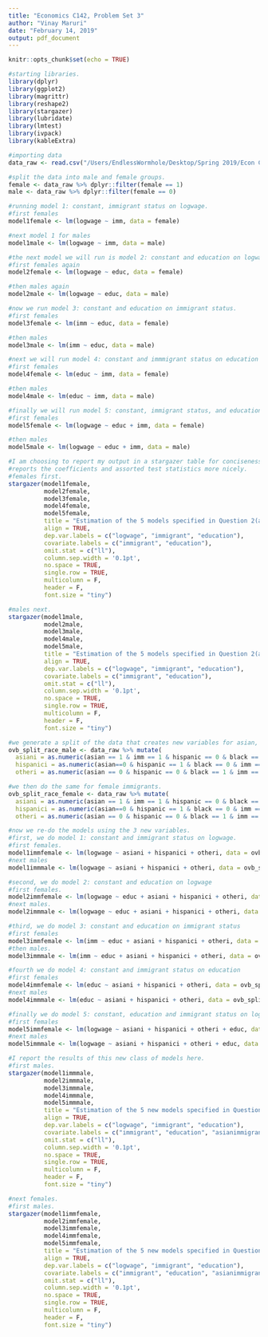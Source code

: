```yaml
---
title: "Economics C142, Problem Set 3"
author: "Vinay Maruri"
date: "February 14, 2019"
output: pdf_document
---
```


```r
knitr::opts_chunk$set(echo = TRUE)
```

```r
#starting libraries.
library(dplyr)
library(ggplot2)
library(magrittr)
library(reshape2)
library(stargazer)
library(lubridate)
library(lmtest)
library(ivpack)
library(kableExtra)
```
```r
#importing data
data_raw <- read.csv("/Users/EndlessWormhole/Desktop/Spring 2019/Econ C142/problem set 3/ovb.csv")
```

```r
#split the data into male and female groups.
female <- data_raw %>% dplyr::filter(female == 1)
male <- data_raw %>% dplyr::filter(female == 0)
```

```r
#running model 1: constant, immigrant status on logwage. 
#first females
model1female <- lm(logwage ~ imm, data = female)
```

```r
#next model 1 for males
model1male <- lm(logwage ~ imm, data = male)
```

```r
#the next model we will run is model 2: constant and education on logwage
#first females again
model2female <- lm(logwage ~ educ, data = female)
```
```r
#then males again
model2male <- lm(logwage ~ educ, data = male)
```

```r
#now we run model 3: constant and education on immigrant status.
#first females
model3female <- lm(imm ~ educ, data = female)
```

```r
#then males
model3male <- lm(imm ~ educ, data = male)
```

```r
#next we will run model 4: constant and immmigrant status on education
#first females
model4female <- lm(educ ~ imm, data = female)
```

```r
#then males
model4male <- lm(educ ~ imm, data = male)
```

```r
#finally we will run model 5: constant, immigrant status, and education on logwage
#first females
model5female <- lm(logwage ~ educ + imm, data = female)
```

```r
#then males
model5male <- lm(logwage ~ educ + imm, data = male)
```

```r
#I am choosing to report my output in a stargazer table for conciseness of code and the submission document. Also I think it 
#reports the coefficients and assorted test statistics more nicely.
#females first.
stargazer(model1female, 
          model2female, 
          model3female, 
          model4female, 
          model5female, 
          title = "Estimation of the 5 models specified in Question 2(a) for Females", 
          align = TRUE, 
          dep.var.labels = c("logwage", "immigrant", "education"), 
          covariate.labels = c("immigrant", "education"), 
          omit.stat = c("ll"),
          column.sep.width = '0.1pt',
          no.space = TRUE, 
          single.row = TRUE, 
          multicolumn = F, 
          header = F, 
          font.size = "tiny")
```

```r
#males next.
stargazer(model1male, 
          model2male, 
          model3male, 
          model4male, 
          model5male, 
          title = "Estimation of the 5 models specified in Question 2(a) for Males", 
          align = TRUE, 
          dep.var.labels = c("logwage", "immigrant", "education"), 
          covariate.labels = c("immigrant", "education"), 
          omit.stat = c("ll"),
          column.sep.width = '0.1pt',
          no.space = TRUE, 
          single.row = TRUE, 
          multicolumn = F, 
          header = F, 
          font.size = "tiny")
```

```r
#we generate a split of the data that creates new variables for asian, hispanic, and other male immigrants.
ovb_split_race_male <- data_raw %>% mutate(
  asiani = as.numeric(asian == 1 & imm == 1 & hispanic == 0 & black == 0), 
  hispanici = as.numeric(asian==0 & hispanic == 1 & black == 0 & imm == 1),
  otheri = as.numeric(asian == 0 & hispanic == 0 & black == 1 & imm == 1)) %>% dplyr::filter(female == 0)
```

```r
#we then do the same for female immigrants.
ovb_split_race_female <- data_raw %>% mutate(
  asiani = as.numeric(asian == 1 & imm == 1 & hispanic == 0 & black == 0), 
  hispanici = as.numeric(asian==0 & hispanic == 1 & black == 0 & imm == 1),
  otheri = as.numeric(asian == 0 & hispanic == 0 & black == 1 & imm == 1)) %>% dplyr::filter(female == 1)
```

```r
#now we re-do the models using the 3 new variables. 
#first, we do model 1: constant and immigrant status on logwage. 
#first females.
model1immfemale <- lm(logwage ~ asiani + hispanici + otheri, data = ovb_split_race_female)
#next males
model1immmale <- lm(logwage ~ asiani + hispanici + otheri, data = ovb_split_race_male)
```


```r
#second, we do model 2: constant and education on logwage
#first females.
model2immfemale <- lm(logwage ~ educ + asiani + hispanici + otheri, data = ovb_split_race_female)
#next males.
model2immmale <- lm(logwage ~ educ + asiani + hispanici + otheri, data = ovb_split_race_male)
```


```r
#third, we do model 3: constant and education on immigrant status
#first females
model3immfemale <- lm(imm ~ educ + asiani + hispanici + otheri, data = ovb_split_race_female)
#then males.
model3immmale <- lm(imm ~ educ + asiani + hispanici + otheri, data = ovb_split_race_male)
```


```r
#fourth we do model 4: constant and immigrant status on education
#first females 
model4immfemale <- lm(educ ~ asiani + hispanici + otheri, data = ovb_split_race_female)
#next males
model4immmale <- lm(educ ~ asiani + hispanici + otheri, data = ovb_split_race_male)
```


```r
#finally we do model 5: constant, education and immigrant status on logwage
#first females 
model5immfemale <- lm(logwage ~ asiani + hispanici + otheri + educ, data = ovb_split_race_female)
#next males
model5immmale <- lm(logwage ~ asiani + hispanici + otheri + educ, data = ovb_split_race_male)
```


```r
#I report the results of this new class of models here. 
#first males.
stargazer(model1immmale, 
          model2immmale, 
          model3immmale, 
          model4immmale, 
          model5immmale, 
          title = "Estimation of the 5 new models specified in Question 2(c) for Males", 
          align = TRUE, 
          dep.var.labels = c("logwage", "immigrant", "education"), 
          covariate.labels = c("immigrant", "education", "asianimmigrant", "hispanicimmigrant", "otherimmigrant"), 
          omit.stat = c("ll"),
          column.sep.width = '0.1pt',
          no.space = TRUE, 
          single.row = TRUE, 
          multicolumn = F, 
          header = F, 
          font.size = "tiny")
```


```r
#next females.
#first males.
stargazer(model1immfemale, 
          model2immfemale, 
          model3immfemale, 
          model4immfemale, 
          model5immfemale, 
          title = "Estimation of the 5 new models specified in Question 2(c) for Females", 
          align = TRUE, 
          dep.var.labels = c("logwage", "immigrant", "education"), 
          covariate.labels = c("immigrant", "education", "asianimmigrant", "hispanicimmigrant", "otherimmigrant"), 
          omit.stat = c("ll"),
          column.sep.width = '0.1pt',
          no.space = TRUE, 
          single.row = TRUE, 
          multicolumn = F, 
          header = F, 
          font.size = "tiny")
```

